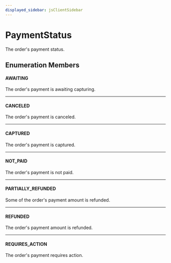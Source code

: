 ```yaml
---
displayed_sidebar: jsClientSidebar
---
```



# PaymentStatus

The order's payment status.

## Enumeration Members

#### AWAITING

The order's payment is awaiting capturing.

___

#### CANCELED

The order's payment is canceled.

___

#### CAPTURED

The order's payment is captured.

___

#### NOT\_PAID

The order's payment is not paid.

___

#### PARTIALLY\_REFUNDED

Some of the order's payment amount is refunded.

___

#### REFUNDED

The order's payment amount is refunded.

___

#### REQUIRES\_ACTION

The order's payment requires action.

